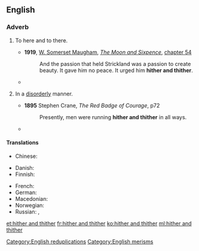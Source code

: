 ==English==

===Adverb===
{{en-adv|head=[[hither]] [[and]] [[thither]]|-}}

# {{rare|literally}} To here and to there.
#* '''1919''', [[w:William Somerset Maugham|W. Somerset Maugham]], ''[[w:The Moon and Sixpence|The Moon and Sixpence]]'', [[s:The Moon and Sixpence/Chapter LIV|chapter 54]]
#*:And the passion that held Strickland was a passion to create beauty. It gave him no peace. It urged him '''hither and thither'''. 
#* {{quote-book
|year=1960
|author={{w|P. G. Wodehouse}}
|title={{w|Jeeves in the Offing}}
|section=chapter VI
|passage=“A kleptomaniac,” I said. “Which means, if the term is not familiar to you, a chap who flits '''hither and thither''' pinching everything he can lay his hands on.”}}
# {{figuratively}} In a [[disorderly]] manner.
#* '''1895''' Stephen Crane, ''The Red Badge of Courage'', p72
#*: Presently, men were running '''hither and thither''' in all ways.
#* {{quote-book
|year=1960
|author={{w|P. G. Wodehouse}}
|title={{w|Jeeves in the Offing}}
|section=chapter V
|passage=It was fortunate that I was not holding a tea cup as she spoke, for hearing Sir Roderick thus addressed I gave another of my sudden starts and, had I had such a cup in my hand, must have strewn its contents '''hither and thither''' like a sower going forth sowing. As it was, I merely sent a cucumber sandwich flying through the air.}}

====Translations====
{{trans-top|In a disorderly manner}}
* Chinese:
*: {{trreq|cmn}}
* Danish: {{t-|da|hid og did}}
* Finnish: {{t-|fi|sinne tänne}}
{{trans-mid}}
* French: {{t+|fr|çà et là}}
* German: {{t-|de|hin und her}}
* Macedonian: {{t-|mk|ваму-таму|tr=vámu-támu|sc=Cyrl}}
* Norwegian: {{t-|no|hit og dit}}
* Russian: {{t+|ru|туда-сюда|tr=tudá-sjudá|sc=Cyrl}}, {{t-|ru|туда и сюда|tr=tudá i sjudá|sc=Cyrl}}
{{trans-bottom}}

[[Category:English reduplications]]
[[Category:English merisms]]

[[et:hither and thither]]
[[fr:hither and thither]]
[[ko:hither and thither]]
[[ml:hither and thither]]